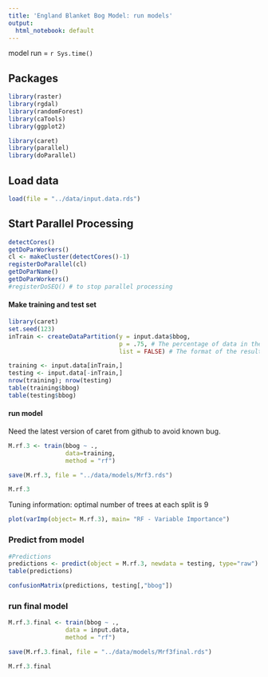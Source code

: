 ```yaml
---
title: 'England Blanket Bog Model: run models'
output:
  html_notebook: default
---
```


model run = `r Sys.time()`

## Packages 
```r
library(raster)
library(rgdal)
library(randomForest)
library(caTools)
library(ggplot2)

library(caret)
library(parallel)
library(doParallel)
```

## Load data
```r
load(file = "../data/input.data.rds")
```

## Start Parallel Processing

```r
detectCores()
getDoParWorkers()
cl <- makeCluster(detectCores()-1)
registerDoParallel(cl)
getDoParName()
getDoParWorkers()
#registerDoSEQ() # to stop parallel processing
```

#### Make training and test set




```r
library(caret)
set.seed(123)
inTrain <- createDataPartition(y = input.data$bbog, 
                               p = .75, # The percentage of data in the training set
                               list = FALSE) # The format of the results

training <- input.data[inTrain,]
testing <- input.data[-inTrain,]
nrow(training); nrow(testing)
table(training$bbog)
table(testing$bbog)
```

#### run model
Need the latest version of caret from github to avoid known bug.
```r
M.rf.3 <- train(bbog ~ .,
                data=training, 
                method = "rf")

save(M.rf.3, file = "../data/models/Mrf3.rds")

M.rf.3
```
Tuning information: optimal number of trees at each split is 9


```r
plot(varImp(object= M.rf.3), main= "RF - Variable Importance")
```

### Predict from model

```r
#Predictions
predictions <- predict(object = M.rf.3, newdata = testing, type="raw")
table(predictions)

confusionMatrix(predictions, testing[,"bbog"])
```

### run final model

```r
M.rf.3.final <- train(bbog ~ .,
                data = input.data, 
                method = "rf")

save(M.rf.3.final, file = "../data/models/Mrf3final.rds")

M.rf.3.final
```


